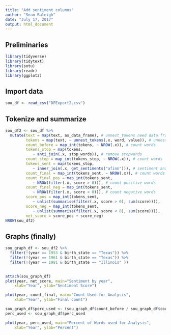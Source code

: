 ```yaml
---
title: "Add sentiment columns"
author: "Sean Raleigh"
date: "July 17, 2017"
output: html_document
---
```


## Preliminaries

```r
library(tidyverse)
library(tidytext)
library(sotu)
library(readr)
library(ggplot2)
```


## Import data

```r
sou_df <- read_csv("DFExport2.csv")
```


## Tokenize and summarize

```r
sou_df2 <- sou_df %>%
  mutate(text = map(text, as_data_frame), # unnest_tokens need data frame
         tokens = map(text, ~ unnest_tokens(.x, word, value)), # unnest
         count_before = map_int(tokens, ~ NROW(.x)), # count words
         tokens_stop = map(tokens,
            ~ anti_join(.x, stop_words)), # remove stopwords
         count_stop = map_int(tokens_stop, ~ NROW(.x)), # count words
         tokens_sent = map(tokens_stop,
            ~ inner_join(.x, get_sentiments("afinn"))), # sentiment analysis
         count_final = map_int(tokens_sent, ~ NROW(.x)), # count words
         count_final_pos = map_int(tokens_sent, 
            ~ NROW(filter(.x, score > 0))), # count positive words
         count_final_neg = map_int(tokens_sent, 
            ~ NROW(filter(.x, score < 0))), # count negative words
         score_pos = map_int(tokens_sent,
            ~ unlist(summarise(filter(.x, score > 0), sum(score)))),
         score_neg = map_int(tokens_sent,
            ~ unlist(summarise(filter(.x, score < 0), sum(score)))),
         net_score = score_pos + score_neg)
NROW(sou_df2)
```

## Graphs (finally)

```r
sou_graph_df <- sou_df2 %>% 
  filter(!(year == 1953 & birth_state == "Texas")) %>%
  filter(!(year == 1961 & birth_state == "Texas")) %>%
  filter(!(year == 1981 & birth_state == "Illinois" ))
  

```

```r
attach(sou_graph_df)
plot(year, net_score, main="Sentiment by year", 
  	xlab="Year", ylab="Sentiment Score")
```

```r
plot(year, count_final, main="Count Used for Analysis", 
  	xlab="Year", ylab="Final Count")
```

```r
sou_graph_df$perc_used <- (sou_graph_df$count_before / sou_graph_df$count_final)
perc_used <- sou_graph_df$perc_used
```

```r
plot(year, perc_used, main="Percent of Words used for Analysis", 
  	xlab="Year", ylab="Percent")
```








